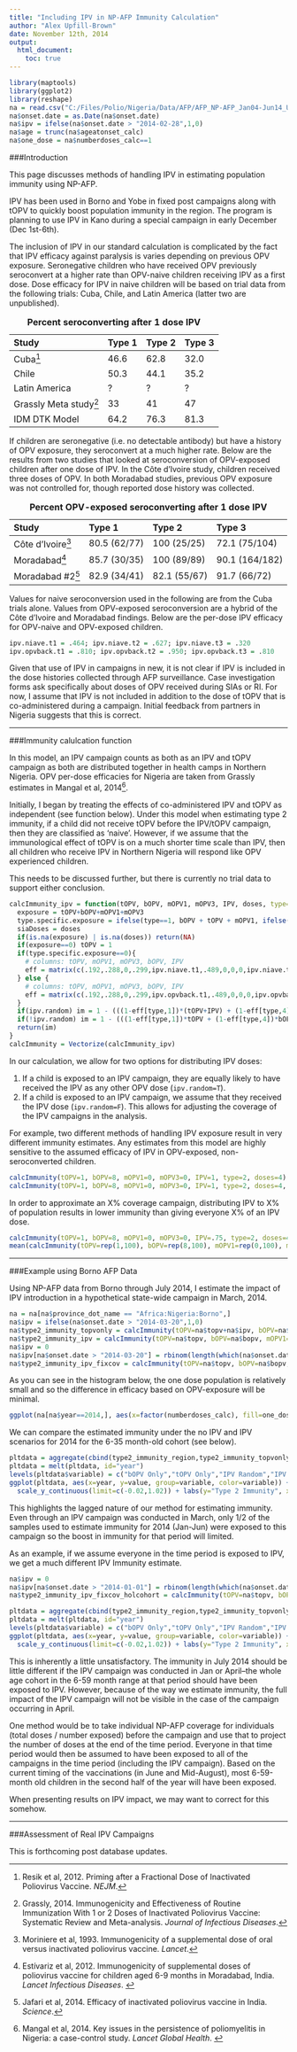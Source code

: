 ```yaml
---
title: "Including IPV in NP-AFP Immunity Calculation"
author: "Alex Upfill-Brown"
date: November 12th, 2014
output: 
  html_document:
    toc: true
---
```

  
```r
library(maptools)
library(ggplot2)
library(reshape)
na = read.csv("C:/Files/Polio/Nigeria/Data/AFP/AFP_NP-AFP_Jan04-Jun14_Updated.csv", stringsAsFactors=F)
na$onset.date = as.Date(na$onset.date)
na$ipv = ifelse(na$onset.date > "2014-02-28",1,0)
na$age = trunc(na$ageatonset_calc)
na$one_dose = na$numberdoses_calc==1

``` 
  
###Introduction

This page discusses methods of handling IPV in estimating population immunity using NP-AFP.

IPV has been used in Borno and Yobe in fixed post campaigns along with tOPV to quickly boost population immunity in the region. The program is planning to use IPV in Kano during a special campaign in early December (Dec 1st-6th). 

The inclusion of IPV in our standard calculation is complicated by the fact that IPV efficacy against paralysis is varies depending on previous OPV exposure. Seronegative children who have received OPV previously seroconvert at a higher rate than OPV-naive children receiving IPV as a first dose. Dose efficacy for IPV in naive children will be based on trial data from the following trials: Cuba, Chile, and Latin America (latter two are unpublished).

Study                  Type 1  Type 2  Type 3
---------------------- ------  ------  ------
Cuba[^2]               46.6    62.8    32.0
Chile                  50.3    44.1    35.2
Latin America          ?       ?       ?
Grassly Meta study[^5] 33      41      47
IDM DTK Model          64.2    76.3    81.3

Table: **Percent seroconverting after 1 dose IPV**

If children are seronegative (i.e. no detectable antibody) but have a history of OPV exposure, they seroconvert at a much higher rate. Below are the results from two studies that looked at seroconversion of OPV-exposed children after one dose of IPV. In the Côte d'Ivoire study, children received three doses of OPV. In both Moradabad studies, previous OPV exposure was not controlled for, though reported dose history was collected. 

Study             Type 1        Type 2       Type 3
----------------- ------------  ------------ -------------
Côte d'Ivoire[^3] 80.5 (62/77)  100 (25/25)  72.1 (75/104)
Moradabad[^1]     85.7 (30/35)  100 (89/89)  90.1 (164/182)
Moradabad #2[^6]  82.9 (34/41)  82.1 (55/67) 91.7 (66/72)

Table: **Percent OPV-exposed seroconverting after 1 dose IPV**
  
Values for naive seroconversion used in the following are from the Cuba trials alone. Values from OPV-exposed seroconversion are a hybrid of the Côte d'Ivoire and Moradabad findings. Below are the per-dose IPV efficacy for OPV-naive and OPV-exposed children.

```r
ipv.niave.t1 = .464; ipv.niave.t2 = .627; ipv.niave.t3 = .320
ipv.opvback.t1 = .810; ipv.opvback.t2 = .950; ipv.opvback.t3 = .810
```

Given that use of IPV in campaigns in new, it is not clear if IPV is included in the dose histories collected through AFP surveillance. Case investigation forms ask specifically about doses of OPV received during SIAs or RI. For now, I assume that IPV is not included in addition to the dose of tOPV that is co-administered during a campaign. Initial feedback from partners in Nigeria suggests that this is correct. 

- - -

###Immunity calulcation function

In this model, an IPV campaign counts as both as an IPV and tOPV campaign as both are distributed together in health camps in Northern Nigeria. OPV per-dose efficacies for Nigeria are taken from Grassly estimates in Mangal et al, 2014[^4].

Initially, I began by treating the effects of co-administered IPV and tOPV as independent (see function below). Under this model when estimating type 2 immunity, if a child did not receive tOPV before the IPV/tOPV campaign, then they are classified as 'naive'. However, if we assume that the immunological effect of tOPV is on a much shorter time scale than IPV, then all children who receive IPV in Northern Nigeria will respond like OPV experienced children.

This needs to be discussed further, but there is currently no trial data to support either conclusion.

```r
calcImmunity_ipv = function(tOPV, bOPV, mOPV1, mOPV3, IPV, doses, type=1, ipv.random=T){
  exposure = tOPV+bOPV+mOPV1+mOPV3
  type.specific.exposure = ifelse(type==1, bOPV + tOPV + mOPV1, ifelse(type==2, tOPV, bOPV + tOPV + mOPV3))
  siaDoses = doses
  if(is.na(exposure) | is.na(doses)) return(NA)
  if(exposure==0) tOPV = 1
  if(type.specific.exposure==0){
    # columns: tOPV, mOPV1, mOPV3, bOPV, IPV
    eff = matrix(c(.192,.288,0,.299,ipv.niave.t1,.489,0,0,0,ipv.niave.t2,.177,0,.409,.240,ipv.niave.t2),ncol=5,nrow=3,byrow=T) 
  } else {
    # columns: tOPV, mOPV1, mOPV3, bOPV, IPV
    eff = matrix(c(.192,.288,0,.299,ipv.opvback.t1,.489,0,0,0,ipv.opvback.t2,.177,0,.409,.240,ipv.opvback.t3),ncol=5,nrow=3,byrow=T) 
  }
  if(ipv.random) im = 1 - (((1-eff[type,1])*(tOPV+IPV) + (1-eff[type,4])*bOPV + (1-eff[type,2])*mOPV1 + (1-eff[type,3])*mOPV3 + (1-eff[type,5])*IPV)/(tOPV + bOPV + mOPV1 + mOPV3 + 2*IPV))^siaDoses 
  if(!ipv.random) im = 1 - (((1-eff[type,1])*tOPV + (1-eff[type,4])*bOPV + (1-eff[type,2])*mOPV1 + (1-eff[type,3])*mOPV3)/(tOPV + bOPV + mOPV1 + mOPV3))^siaDoses * (1-eff[type,5])^IPV
  return(im)
}
calcImmunity = Vectorize(calcImmunity_ipv)
```

In our calculation, we allow for two options for distributing IPV doses:

  1. If a child is exposed to an IPV campaign, they are equally likely to have received the IPV as any other OPV dose (`ipv.random=T`).
  2. If a child is exposed to an IPV campaign, we assume that they received the IPV dose (`ipv.random=F`). This allows for adjusting the coverage of the IPV campaigns in the analysis.

For example, two different methods of handling IPV exposure result in very different immunity estimates. Any estimates from this model are highly sensitive to the assumed efficacy of IPV in OPV-exposed, non-seroconverted children.

```r
calcImmunity(tOPV=1, bOPV=8, mOPV1=0, mOPV3=0, IPV=1, type=2, doses=4)
calcImmunity(tOPV=1, bOPV=8, mOPV1=0, mOPV3=0, IPV=1, type=2, doses=4, ipv.random=F)
```

In order to approximate an X% coverage campaign, distributing IPV to X% of population results in lower immunity than giving everyone X% of an IPV dose.

```r
calcImmunity(tOPV=1, bOPV=8, mOPV1=0, mOPV3=0, IPV=.75, type=2, doses=4, ipv.random=F) # Assume each person gets 0.75 IPV doses
mean(calcImmunity(tOPV=rep(1,100), bOPV=rep(8,100), mOPV1=rep(0,100), mOPV3=rep(0,100), IPV=c(rep(1,75),rep(0,25)), type=rep(2,100), doses=rep(4,100), ipv.random=F)) # Assume 75% coverage of IPV campaign
```  

- - -

###Example using Borno AFP Data

Using NP-AFP data from Borno through July 2014, I estimate the impact of IPV introduction in a hypothetical state-wide campaign in March, 2014.

```r
na = na[na$province_dot_name == "Africa:Nigeria:Borno",]
na$ipv = ifelse(na$onset.date > "2014-03-20",1,0)
na$type2_immunity_topvonly = calcImmunity(tOPV=na$topv+na$ipv, bOPV=na$bopv, mOPV1=na$mopv1, mOPV3=na$mopv3, IPV=0, type=2, doses=na$numberdoses_calc)
na$type2_immunity_ipv = calcImmunity(tOPV=na$topv, bOPV=na$bopv, mOPV1=na$mopv1, mOPV3=na$mopv3, IPV=na$ipv, type=2, doses=na$numberdoses_calc)
na$ipv = 0
na$ipv[na$onset.date > "2014-03-20"] = rbinom(length(which(na$onset.date > "2014-03-20")),1,.8)
na$type2_immunity_ipv_fixcov = calcImmunity(tOPV=na$topv, bOPV=na$bopv, mOPV1=na$mopv1, mOPV3=na$mopv3, IPV=na$ipv, type=2, doses=na$numberdoses_calc, ipv.random=F)
```

As you can see in the histogram below, the one dose population is relatively small and so the difference in efficacy based on OPV-exposure will be minimal.

```r
ggplot(na[na$year==2014,], aes(x=factor(numberdoses_calc), fill=one_dose)) + geom_bar() + labs(x="Number Reported Doses", title="Borno NP-AFP, 6-59 months, 2014") + guides(fill=F)
```

We can compare the estimated immunity under the no IPV and IPV scenarios for 2014 for the 6-35 month-old cohort (see below). 

```r
pltdata = aggregate(cbind(type2_immunity_region,type2_immunity_topvonly, type2_immunity_ipv, type2_immunity_ipv_fixcov) ~ year, data=na[na$age %in% 0:2,], function(x) mean(x,na.rm=T))
pltdata = melt(pltdata, id="year")
levels(pltdata$variable) = c("bOPV Only","tOPV Only","IPV Random","IPV Fixed 80%")
ggplot(pltdata, aes(x=year, y=value, group=variable, color=variable)) + geom_point() + geom_line() +
  scale_y_continuous(limit=c(-0.02,1.02)) + labs(y="Type 2 Immunity", x=NULL, color="Senario", title="Type 2 Immunity with 1 tOPV or IPV+tOPV SIA\nBorno, NP-AFP aged 6-35 months, by Year")
```

This highlights the lagged nature of our method for estimating immunity. Even through an IPV campaign was conducted in March, only 1/2 of the samples used to estimate immunity for 2014 (Jan-Jun) were exposed to this campaign so the boost in immunity for that period will limited. 

As an example, if we assume everyone in the time period is exposed to IPV, we get a much different IPV Immunity estimate.

```r
na$ipv = 0
na$ipv[na$onset.date > "2014-01-01"] = rbinom(length(which(na$onset.date > "2014-01-01")),1,.8)
na$type2_immunity_ipv_fixcov_holcohort = calcImmunity(tOPV=na$topv, bOPV=na$bopv, mOPV1=na$mopv1, mOPV3=na$mopv3, IPV=na$ipv, type=2, doses=na$numberdoses_calc, ipv.random=F)
```


```r
pltdata = aggregate(cbind(type2_immunity_region,type2_immunity_topvonly, type2_immunity_ipv, type2_immunity_ipv_fixcov,type2_immunity_ipv_fixcov_holcohort) ~ year, data=na[na$age %in% 0:2,], function(x) mean(x,na.rm=T))
pltdata = melt(pltdata, id="year")
levels(pltdata$variable) = c("bOPV Only","tOPV Only","IPV Random","IPV Fixed 80%","IPV Fixed 80%\nWhole Cohort")
ggplot(pltdata, aes(x=year, y=value, group=variable, color=variable)) + geom_point() + geom_line() +
  scale_y_continuous(limit=c(-0.02,1.02)) + labs(y="Type 2 Immunity", x=NULL, color="Senario", title="Type 2 Immunity with 1 tOPV or IPV+tOPV SIA\nBorno, NP-AFP aged 6-35 months, by Year")
```

This is inherently a little unsatisfactory. The immunity in July 2014 should be little different if the IPV campaign was conducted in Jan or April--the whole age cohort in the 6-59 month range at that period should have been exposed to IPV. However, because of the way we estimate immunity, the full impact of the IPV campaign will not be visible in the case of the campaign occurring in April.

One method would be to take individual NP-AFP coverage for individuals (total doses / number exposed) before the campaign and use that to project the number of doses at the end of the time period. Everyone in that time period would then be assumed to have been exposed to all of the campaigns in the time period (including the IPV campaign). Based on the current timing of the vaccinations (in June and Mid-August), most 6-59-month old children in the second half of the year will have been exposed.

When presenting results on IPV impact, we may want to correct for this somehow.

- - -

###Assessment of Real IPV Campaigns

This is forthcoming post database updates.



[^1]: Estí­variz et al, 2012. Immunogenicity of supplemental doses of poliovirus vaccine for children aged 6-9 months in Moradabad, India. *Lancet Infectious Diseases*.
<!--<a href="http://www.thelancet.com/journals/laninf/article/PIIS1473-3099(11)70190-6/fulltext" target="_blank">example</a> -->

[^2]: Resik et al, 2012. Priming after a Fractional Dose of Inactivated Poliovirus Vaccine. *NEJM*.

[^3]: Moriniere et al, 1993. Immunogenicity of a supplemental dose of oral versus inactivated poliovirus vaccine. *Lancet*.

[^4]: Mangal et al, 2014. Key issues in the persistence of poliomyelitis in Nigeria: a case-control study. *Lancet Global Health*.
<!-- <a href="http://www.thelancet.com/journals/langlo/article/PIIS2214-109X(13)70168-2/fulltext" target="_blank">example</a> -->

[^5]: Grassly, 2014. Immunogenicity and Effectiveness of Routine Immunization With 1 or 2 Doses of Inactivated Poliovirus Vaccine: Systematic Review and Meta-analysis. *Journal of Infectious Diseases*.

[^6]: Jafari et al, 2014. Efficacy of inactivated poliovirus vaccine in India. *Science*.